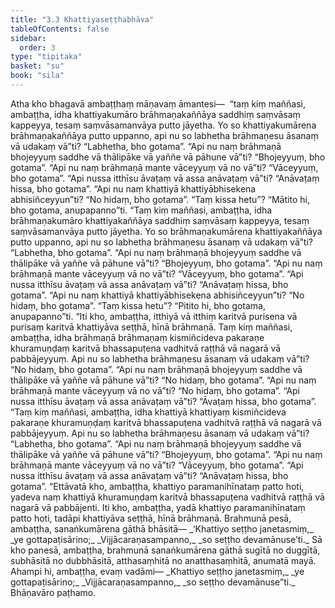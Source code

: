 ```yaml
---
title: "3.3 Khattiyaseṭṭhabhāva"
tableOfContents: false
sidebar:
  order: 3
type: "tipitaka"
basket: "su"
book: "sila"
---
```



<DynamicBreadcrumb />

<Division number="275" book="sila" bookNo="6" page="91">

<Paragraph number="376" book="sila">
Atha kho bhagavā ambaṭṭhaṃ māṇavaṃ āmantesi—  “taṃ kiṃ maññasi, ambaṭṭha, idha khattiyakumāro brāhmaṇakaññāya saddhiṃ saṃvāsaṃ kappeyya, tesaṃ saṃvāsamanvāya putto jāyetha. Yo so khattiyakumārena brāhmaṇakaññāya putto uppanno, api nu so labhetha brāhmaṇesu āsanaṃ vā udakaṃ vā”ti? “Labhetha, bho gotama”. “Api nu naṃ brāhmaṇā bhojeyyuṃ saddhe vā thālipāke vā yaññe vā pāhune vā”ti? “Bhojeyyuṃ, bho gotama”. “Api nu naṃ brāhmaṇā mante vāceyyuṃ vā no vā”ti? “Vāceyyuṃ, bho gotama”. “Api nussa itthīsu āvaṭaṃ vā assa anāvaṭaṃ vā”ti? “Anāvaṭaṃ hissa, bho gotama”. “Api nu naṃ khattiyā khattiyābhisekena abhisiñceyyun”ti? “No hidaṃ, bho gotama”. “Taṃ kissa hetu”? “Mātito hi, bho gotama, anupapanno”ti.
</Paragraph>

<Paragraph number="377" book="sila">
“Taṃ kiṃ maññasi, ambaṭṭha, idha brāhmaṇakumāro khattiyakaññāya saddhiṃ saṃvāsaṃ kappeyya, tesaṃ saṃvāsamanvāya putto jāyetha. Yo so brāhmaṇakumārena khattiyakaññāya putto uppanno, api nu so labhetha brāhmaṇesu āsanaṃ vā udakaṃ vā”ti? “Labhetha, bho gotama”. “Api nu naṃ brāhmaṇā bhojeyyuṃ saddhe vā thālipāke vā yaññe vā pāhune vā”ti? “Bhojeyyuṃ, bho gotama”. “Api nu naṃ brāhmaṇā mante vāceyyuṃ vā no vā”ti? “Vāceyyuṃ, bho gotama”. “Api nussa itthīsu āvaṭaṃ vā assa anāvaṭaṃ vā”ti? “Anāvaṭaṃ hissa, bho gotama”. “Api nu naṃ khattiyā khattiyābhisekena abhisiñceyyun”ti? “No hidaṃ, bho gotama”. “Taṃ kissa hetu”? “Pitito hi, bho gotama, anupapanno”ti.
</Paragraph>

</Division>
<Division number="276" book="sila" bookNo="6" page="91">

<Paragraph number="378" book="sila">
“Iti kho, ambaṭṭha, itthiyā vā itthiṃ karitvā purisena vā purisaṃ karitvā khattiyāva seṭṭhā, hīnā brāhmaṇā. Taṃ kiṃ maññasi, ambaṭṭha, idha brāhmaṇā brāhmaṇaṃ kismiñcideva pakaraṇe khuramuṇḍaṃ karitvā bhassapuṭena vadhitvā raṭṭhā vā nagarā vā pabbājeyyuṃ. Api nu so labhetha brāhmaṇesu āsanaṃ vā udakaṃ vā”ti? “No hidaṃ, bho gotama”. “Api nu naṃ brāhmaṇā bhojeyyuṃ saddhe vā thālipāke vā yaññe vā pāhune vā”ti? “No hidaṃ, bho gotama”. “Api nu naṃ brāhmaṇā mante vāceyyuṃ vā no vā”ti? “No hidaṃ, bho gotama”. “Api nussa itthīsu āvaṭaṃ vā assa anāvaṭaṃ vā”ti? “Āvaṭaṃ hissa, bho gotama”.
</Paragraph>

<Paragraph number="379" book="sila">
“Taṃ kiṃ maññasi, ambaṭṭha, idha khattiyā khattiyaṃ kismiñcideva pakaraṇe khuramuṇḍaṃ karitvā bhassapuṭena vadhitvā raṭṭhā vā nagarā vā pabbājeyyuṃ. Api nu so labhetha brāhmaṇesu āsanaṃ vā udakaṃ vā”ti? “Labhetha, bho gotama”. “Api nu naṃ brāhmaṇā bhojeyyuṃ saddhe vā thālipāke vā yaññe vā pāhune vā”ti? “Bhojeyyuṃ, bho gotama”. “Api nu naṃ brāhmaṇā mante vāceyyuṃ vā no vā”ti? “Vāceyyuṃ, bho gotama”. “Api nussa itthīsu āvaṭaṃ vā assa anāvaṭaṃ vā”ti? “Anāvaṭaṃ hissa, bho gotama”.
</Paragraph>

</Division>
<Division number="277" book="sila" bookNo="6" page="92">

<Paragraph number="380" book="sila">
“Ettāvatā kho, ambaṭṭha, khattiyo paramanihīnataṃ patto hoti, yadeva naṃ khattiyā khuramuṇḍaṃ karitvā bhassapuṭena vadhitvā raṭṭhā vā nagarā vā pabbājenti. Iti kho, ambaṭṭha, yadā khattiyo paramanihīnataṃ patto hoti, tadāpi khattiyāva seṭṭhā, hīnā brāhmaṇā. Brahmunā pesā, ambaṭṭha, sanaṅkumārena gāthā bhāsitā—
</Paragraph>

<Paragraph number="381" type="verses" book="sila">
_‘Khattiyo seṭṭho janetasmiṃ,_  
_ye gottapaṭisārino;_  
_Vijjācaraṇasampanno,_  
_so seṭṭho devamānuse’ti._  

</Paragraph>

<Paragraph number="382" book="sila">
Sā kho panesā, ambaṭṭha, brahmunā sanaṅkumārena gāthā sugītā no duggītā, subhāsitā no dubbhāsitā, atthasaṃhitā no anatthasaṃhitā, anumatā mayā. Ahampi hi, ambaṭṭha, evaṃ vadāmi—
</Paragraph>

<Paragraph number="383" type="verses" book="sila">
_Khattiyo seṭṭho janetasmiṃ,_  
_ye gottapaṭisārino;_  
_Vijjācaraṇasampanno,_  
_so seṭṭho devamānuse”ti._  


</Paragraph>
</Division>

<Paragraph number="384" type="center" book="sila">
Bhāṇavāro paṭhamo.
</Paragraph>